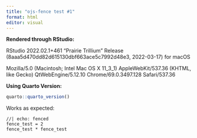 ```yaml
---
title: "ojs-fence test #1"
format: html
editor: visual
---
```


**Rendered through RStudio:**

RStudio 2022.02.1+461 "Prairie Trillium" Release (8aaa5d470dd82d615130dbf663ace5c7992d48e3, 2022-03-17) for macOS

Mozilla/5.0 (Macintosh; Intel Mac OS X 11_3\_1) AppleWebKit/537.36 (KHTML, like Gecko) QtWebEngine/5.12.10 Chrome/69.0.3497.128 Safari/537.36

**Using Quarto Version:**

```r
quarto::quarto_version()
```

Works as expected:

```ojs
//| echo: fenced
fence_test = 2
fence_test * fence_test
```
